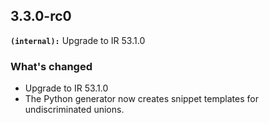 ## 3.3.0-rc0
**`(internal):`** Upgrade to IR 53.1.0

### What's changed
- Upgrade to IR 53.1.0
- The Python generator now creates snippet templates for undiscriminated unions.

